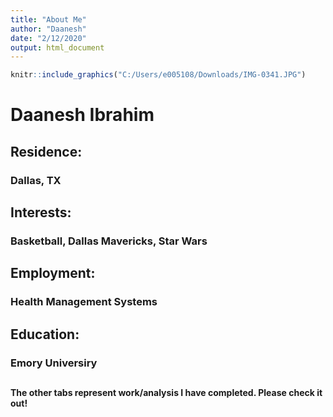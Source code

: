 ```yaml
---
title: "About Me"
author: "Daanesh"
date: "2/12/2020"
output: html_document
---
```

```r
knitr::include_graphics("C:/Users/e005108/Downloads/IMG-0341.JPG")
```

















# Daanesh Ibrahim
## Residence:
### Dallas, TX
##
## Interests:
### Basketball, Dallas Mavericks, Star Wars
##
## Employment:
### Health Management Systems
##
## Education:
### Emory Universiry
##
##
#### The other tabs represent work/analysis I have completed. Please check it out!

